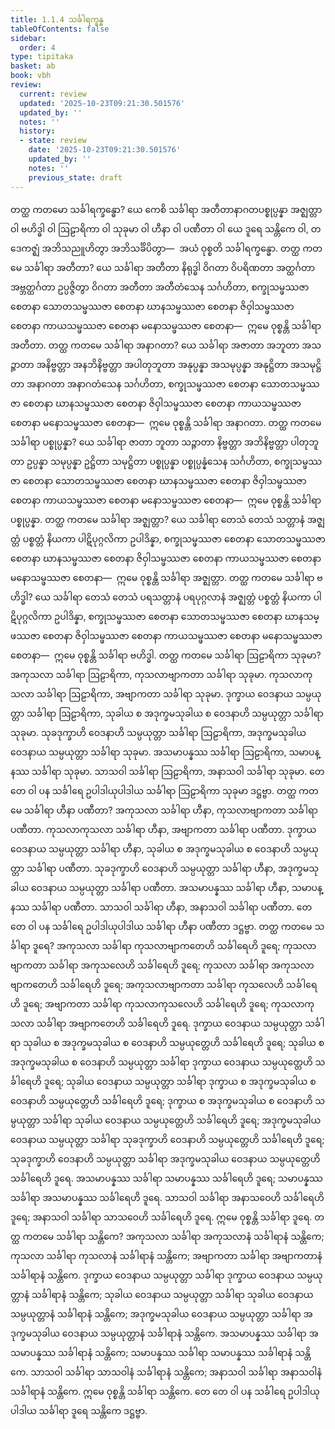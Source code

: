 ```yaml
---
title: 1.1.4 သင်္ခါရက္ခန္ဓ
tableOfContents: false
sidebar:
  order: 4
type: tipitaka
basket: ab
book: vbh
review:
  current: review
  updated: '2025-10-23T09:21:30.501576'
  updated_by: ''
  notes: ''
  history:
  - state: review
    date: '2025-10-23T09:21:30.501576'
    updated_by: ''
    notes: ''
    previous_state: draft
---
```



<ReviewStatus review={frontmatter.review} showDetails={true} />

<HypothesisAnnotation frontmatter={frontmatter} />

<DynamicBreadcrumb />

<Division number="20" book="vbh" e="ch" v="30" p="7">

<Paragraph number="35" book="vbh">
တတ္ထ ကတမော သင်္ခါရက္ခန္ဓော? ယေ ကေစိ သင်္ခါရာ အတီတာနာဂတပစ္စုပ္ပန္နာ အဇ္ဈတ္တာ ဝါ ဗဟိဒ္ဓါ ဝါ ဩဠာရိကာ ဝါ သုခုမာ ဝါ ဟီနာ ဝါ ပဏီတာ ဝါ ယေ ဒူရေ သန္တိကေ ဝါ, တဒေကဇ္ဈံ အဘိသညူဟိတွာ အဘိသင်္ခိပိတွာ—  အယံ ဝုစ္စတိ သင်္ခါရက္ခန္ဓော.
</Paragraph>

</Division>
<Division number="21" book="vbh" e="ch" v="30" p="8">

<Paragraph number="36" book="vbh">
တတ္ထ ကတမေ သင်္ခါရာ အတီတာ? ယေ သင်္ခါရာ အတီတာ နိရုဒ္ဓါ ဝိဂတာ ဝိပရိဏတာ အတ္ထင်္ဂတာ အဗ္ဘတ္ထင်္ဂတာ ဥပ္ပဇ္ဇိတွာ ဝိဂတာ အတီတာ အတီတံသေန သင်္ဂဟိတာ, စက္ခုသမ္ဖဿဇာ စေတနာ သောတသမ္ဖဿဇာ စေတနာ ဃာနသမ္ဖဿဇာ စေတနာ ဇိဝှါသမ္ဖဿဇာ စေတနာ ကာယသမ္ဖဿဇာ စေတနာ မနောသမ္ဖဿဇာ စေတနာ—  ဣမေ ဝုစ္စန္တိ သင်္ခါရာ အတီတာ.
</Paragraph>

<Paragraph number="37" book="vbh">
တတ္ထ ကတမေ သင်္ခါရာ အနာဂတာ? ယေ သင်္ခါရာ အဇာတာ အဘူတာ အသဉ္ဇာတာ အနိဗ္ဗတ္တာ အနဘိနိဗ္ဗတ္တာ အပါတုဘူတာ အနုပ္ပန္နာ အသမုပ္ပန္နာ အနုဋ္ဌိတာ အသမုဋ္ဌိတာ အနာဂတာ အနာဂတံသေန သင်္ဂဟိတာ, စက္ခုသမ္ဖဿဇာ စေတနာ သောတသမ္ဖဿဇာ စေတနာ ဃာနသမ္ဖဿဇာ စေတနာ ဇိဝှါသမ္ဖဿဇာ စေတနာ ကာယသမ္ဖဿဇာ စေတနာ မနောသမ္ဖဿဇာ စေတနာ—  ဣမေ ဝုစ္စန္တိ သင်္ခါရာ အနာဂတာ.
</Paragraph>

<Paragraph number="38" book="vbh">
တတ္ထ ကတမေ သင်္ခါရာ ပစ္စုပ္ပန္နာ? ယေ သင်္ခါရာ ဇာတာ ဘူတာ သဉ္ဇာတာ နိဗ္ဗတ္တာ အဘိနိဗ္ဗတ္တာ ပါတုဘူတာ ဥပ္ပန္နာ သမုပ္ပန္နာ ဥဋ္ဌိတာ သမုဋ္ဌိတာ ပစ္စုပ္ပန္နာ ပစ္စုပ္ပန္နံသေန သင်္ဂဟိတာ, စက္ခုသမ္ဖဿဇာ စေတနာ သောတသမ္ဖဿဇာ စေတနာ ဃာနသမ္ဖဿဇာ စေတနာ ဇိဝှါသမ္ဖဿဇာ စေတနာ ကာယသမ္ဖဿဇာ စေတနာ မနောသမ္ဖဿဇာ စေတနာ—  ဣမေ ဝုစ္စန္တိ သင်္ခါရာ ပစ္စုပ္ပန္နာ.
</Paragraph>

</Division>
<Division number="22" book="vbh" e="ch" v="30" p="8">

<Paragraph number="39" book="vbh">
တတ္ထ ကတမေ သင်္ခါရာ အဇ္ဈတ္တာ? ယေ သင်္ခါရာ တေသံ တေသံ သတ္တာနံ အဇ္ဈတ္တံ ပစ္စတ္တံ နိယကာ ပါဋိပုဂ္ဂလိကာ ဥပါဒိန္နာ, စက္ခုသမ္ဖဿဇာ စေတနာ သောတသမ္ဖဿဇာ စေတနာ ဃာနသမ္ဖဿဇာ စေတနာ ဇိဝှါသမ္ဖဿဇာ စေတနာ ကာယသမ္ဖဿဇာ စေတနာ မနောသမ္ဖဿဇာ စေတနာ—  ဣမေ ဝုစ္စန္တိ သင်္ခါရာ အဇ္ဈတ္တာ.
</Paragraph>

<Paragraph number="40" book="vbh">
တတ္ထ ကတမေ သင်္ခါရာ ဗဟိဒ္ဓါ? ယေ သင်္ခါရာ တေသံ တေသံ ပရသတ္တာနံ ပရပုဂ္ဂလာနံ အဇ္ဈတ္တံ ပစ္စတ္တံ နိယကာ ပါဋိပုဂ္ဂလိကာ ဥပါဒိန္နာ, စက္ခုသမ္ဖဿဇာ စေတနာ သောတသမ္ဖဿဇာ စေတနာ ဃာနသမ္ဖဿဇာ စေတနာ ဇိဝှါသမ္ဖဿဇာ စေတနာ ကာယသမ္ဖဿဇာ စေတနာ မနောသမ္ဖဿဇာ စေတနာ—  ဣမေ ဝုစ္စန္တိ သင်္ခါရာ ဗဟိဒ္ဓါ.
</Paragraph>

</Division>
<Division number="23" book="vbh" e="ch" v="30" p="9">

<Paragraph number="41" book="vbh">
တတ္ထ ကတမေ သင်္ခါရာ ဩဠာရိကာ သုခုမာ? အကုသလာ သင်္ခါရာ ဩဠာရိကာ, ကုသလာဗျာကတာ သင်္ခါရာ သုခုမာ. ကုသလာကုသလာ သင်္ခါရာ ဩဠာရိကာ, အဗျာကတာ သင်္ခါရာ သုခုမာ. ဒုက္ခာယ ဝေဒနာယ သမ္ပယုတ္တာ သင်္ခါရာ ဩဠာရိကာ, သုခါယ စ အဒုက္ခမသုခါယ စ ဝေဒနာဟိ သမ္ပယုတ္တာ သင်္ခါရာ သုခုမာ. သုခဒုက္ခာဟိ ဝေဒနာဟိ သမ္ပယုတ္တာ သင်္ခါရာ ဩဠာရိကာ, အဒုက္ခမသုခါယ ဝေဒနာယ သမ္ပယုတ္တာ သင်္ခါရာ သုခုမာ. အသမာပန္နဿ သင်္ခါရာ ဩဠာရိကာ, သမာပန္နဿ သင်္ခါရာ သုခုမာ. သာသဝါ သင်္ခါရာ ဩဠာရိကာ, အနာသဝါ သင်္ခါရာ သုခုမာ. တေ တေ ဝါ ပန သင်္ခါရေ ဥပါဒါယုပါဒါယ သင်္ခါရာ ဩဠာရိကာ သုခုမာ ဒဋ္ဌဗ္ဗာ.
</Paragraph>

</Division>
<Division number="24" book="vbh" e="ch" v="30" p="9">

<Paragraph number="42" book="vbh">
တတ္ထ ကတမေ သင်္ခါရာ ဟီနာ ပဏီတာ? အကုသလာ သင်္ခါရာ ဟီနာ, ကုသလာဗျာကတာ သင်္ခါရာ ပဏီတာ. ကုသလာကုသလာ သင်္ခါရာ ဟီနာ, အဗျာကတာ သင်္ခါရာ ပဏီတာ. ဒုက္ခာယ ဝေဒနာယ သမ္ပယုတ္တာ သင်္ခါရာ ဟီနာ, သုခါယ စ အဒုက္ခမသုခါယ စ ဝေဒနာဟိ သမ္ပယုတ္တာ သင်္ခါရာ ပဏီတာ. သုခဒုက္ခာဟိ ဝေဒနာဟိ သမ္ပယုတ္တာ သင်္ခါရာ ဟီနာ, အဒုက္ခမသုခါယ ဝေဒနာယ သမ္ပယုတ္တာ သင်္ခါရာ ပဏီတာ. အသမာပန္နဿ သင်္ခါရာ ဟီနာ, သမာပန္နဿ သင်္ခါရာ ပဏီတာ. သာသဝါ သင်္ခါရာ ဟီနာ, အနာသဝါ သင်္ခါရာ ပဏီတာ. တေ တေ ဝါ ပန သင်္ခါရေ ဥပါဒါယုပါဒါယ သင်္ခါရာ ဟီနာ ပဏီတာ ဒဋ္ဌဗ္ဗာ.
</Paragraph>

</Division>
<Division number="25" book="vbh" e="ch" v="30" p="9">

<Paragraph number="43" book="vbh">
တတ္ထ ကတမေ သင်္ခါရာ ဒူရေ? အကုသလာ သင်္ခါရာ ကုသလာဗျာကတေဟိ သင်္ခါရေဟိ ဒူရေ; ကုသလာဗျာကတာ သင်္ခါရာ အကုသလေဟိ သင်္ခါရေဟိ ဒူရေ; ကုသလာ သင်္ခါရာ အကုသလာဗျာကတေဟိ သင်္ခါရေဟိ ဒူရေ; အကုသလာဗျာကတာ သင်္ခါရာ ကုသလေဟိ သင်္ခါရေဟိ ဒူရေ; အဗျာကတာ သင်္ခါရာ ကုသလာကုသလေဟိ သင်္ခါရေဟိ ဒူရေ; ကုသလာကုသလာ သင်္ခါရာ အဗျာကတေဟိ သင်္ခါရေဟိ ဒူရေ. ဒုက္ခာယ ဝေဒနာယ သမ္ပယုတ္တာ သင်္ခါရာ သုခါယ စ အဒုက္ခမသုခါယ စ ဝေဒနာဟိ သမ္ပယုတ္တေဟိ သင်္ခါရေဟိ ဒူရေ; သုခါယ စ အဒုက္ခမသုခါယ စ ဝေဒနာဟိ သမ္ပယုတ္တာ သင်္ခါရာ ဒုက္ခာယ ဝေဒနာယ သမ္ပယုတ္တေဟိ သင်္ခါရေဟိ ဒူရေ; သုခါယ ဝေဒနာယ သမ္ပယုတ္တာ သင်္ခါရာ ဒုက္ခာယ စ အဒုက္ခမသုခါယ စ ဝေဒနာဟိ သမ္ပယုတ္တေဟိ သင်္ခါရေဟိ ဒူရေ; ဒုက္ခာယ စ အဒုက္ခမသုခါယ စ ဝေဒနာဟိ သမ္ပယုတ္တာ သင်္ခါရာ သုခါယ ဝေဒနာယ သမ္ပယုတ္တေဟိ သင်္ခါရေဟိ ဒူရေ; အဒုက္ခမသုခါယ ဝေဒနာယ သမ္ပယုတ္တာ သင်္ခါရာ သုခဒုက္ခာဟိ ဝေဒနာဟိ သမ္ပယုတ္တေဟိ သင်္ခါရေဟိ ဒူရေ; သုခဒုက္ခာဟိ ဝေဒနာဟိ သမ္ပယုတ္တာ သင်္ခါရာ အဒုက္ခမသုခါယ ဝေဒနာယ သမ္ပယုတ္တေဟိ သင်္ခါရေဟိ ဒူရေ. အသမာပန္နဿ သင်္ခါရာ သမာပန္နဿ သင်္ခါရေဟိ ဒူရေ; သမာပန္နဿ သင်္ခါရာ အသမာပန္နဿ သင်္ခါရေဟိ ဒူရေ. သာသဝါ သင်္ခါရာ အနာသဝေဟိ သင်္ခါရေဟိ ဒူရေ; အနာသဝါ သင်္ခါရာ သာသဝေဟိ သင်္ခါရေဟိ ဒူရေ. ဣမေ ဝုစ္စန္တိ သင်္ခါရာ ဒူရေ.
</Paragraph>

<Paragraph number="44" book="vbh">
တတ္ထ ကတမေ သင်္ခါရာ သန္တိကေ? အကုသလာ သင်္ခါရာ အကုသလာနံ သင်္ခါရာနံ သန္တိကေ; ကုသလာ သင်္ခါရာ ကုသလာနံ သင်္ခါရာနံ သန္တိကေ; အဗျာကတာ သင်္ခါရာ အဗျာကတာနံ သင်္ခါရာနံ သန္တိကေ. ဒုက္ခာယ ဝေဒနာယ သမ္ပယုတ္တာ သင်္ခါရာ ဒုက္ခာယ ဝေဒနာယ သမ္ပယုတ္တာနံ သင်္ခါရာနံ သန္တိကေ; သုခါယ ဝေဒနာယ သမ္ပယုတ္တာ သင်္ခါရာ သုခါယ ဝေဒနာယ သမ္ပယုတ္တာနံ သင်္ခါရာနံ သန္တိကေ; အဒုက္ခမသုခါယ ဝေဒနာယ သမ္ပယုတ္တာ သင်္ခါရာ အဒုက္ခမသုခါယ ဝေဒနာယ သမ္ပယုတ္တာနံ သင်္ခါရာနံ သန္တိကေ. အသမာပန္နဿ သင်္ခါရာ အသမာပန္နဿ သင်္ခါရာနံ သန္တိကေ; သမာပန္နဿ သင်္ခါရာ သမာပန္နဿ သင်္ခါရာနံ သန္တိကေ. သာသဝါ သင်္ခါရာ သာသဝါနံ သင်္ခါရာနံ သန္တိကေ; အနာသဝါ သင်္ခါရာ အနာသဝါနံ သင်္ခါရာနံ သန္တိကေ. ဣမေ ဝုစ္စန္တိ သင်္ခါရာ သန္တိကေ. တေ တေ ဝါ ပန သင်္ခါရေ ဥပါဒါယုပါဒါယ သင်္ခါရာ ဒူရေ သန္တိကေ ဒဋ္ဌဗ္ဗာ.
</Paragraph>
</Division>